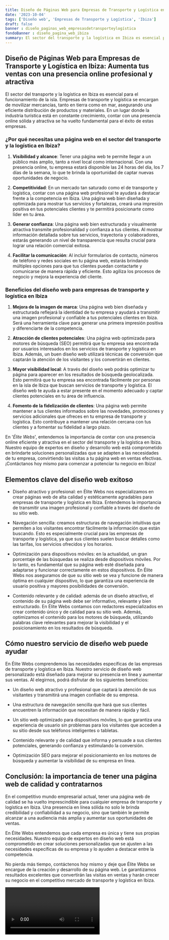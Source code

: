 ```yaml
---
title: Diseño de Páginas Web para Empresas de Transporte y Logística en Ibiza
date: '2023-10-04'
tags: ['Diseño web', 'Empresas de Transporte y Logística', 'Ibiza']
draft: false
banner : diseño_paginas_web_empresasdetransporteylogística
fondoBanner : diseño_pagina_web_ibiza
summary: El sector del transporte y la logística en Ibiza es esencial para el funcionamiento de la isla. Empresas de transporte y logística se encargan de movilizar mercancías, tanto en tierra como en mar, asegurando una eficiente distribución de productos y materiales. En un lugar donde la industria turística está en constante crecimiento, contar con una presencia online sólida y atractiva se ha vuelto fundamental para el éxito de estas empresas.
---
```


## **Diseño de Páginas Web para Empresas de Transporte y Logística en Ibiza: Aumenta tus ventas con una presencia online profesional y atractiva**

El sector del transporte y la logística en Ibiza es esencial para el funcionamiento de la isla. Empresas de transporte y logística se encargan de movilizar mercancías, tanto en tierra como en mar, asegurando una eficiente distribución de productos y materiales. En un lugar donde la industria turística está en constante crecimiento, contar con una presencia online sólida y atractiva se ha vuelto fundamental para el éxito de estas empresas.

### **¿Por qué necesitas una página web en el sector del transporte y la logística en Ibiza?**

1. **Visibilidad y alcance**: Tener una página web te permite llegar a un público más amplio, tanto a nivel local como internacional. Con una presencia online, tu empresa estará disponible las 24 horas del día, los 7 días de la semana, lo que te brinda la oportunidad de captar nuevas oportunidades de negocio.

2. **Competitividad**: En un mercado tan saturado como el de transporte y logística, contar con una página web profesional te ayudará a destacar frente a la competencia en Ibiza. Una página web bien diseñada y optimizada para mostrar tus servicios y fortalezas, creará una impresión positiva en tus potenciales clientes y te permitirá posicionarte como líder en tu área.

3. **Generar confianza**: Una página web bien estructurada y visualmente atractiva transmite profesionalidad y confianza a tus clientes. Al mostrar información detallada sobre tus servicios, trayectoria y colaboradores, estarás generando un nivel de transparencia que resulta crucial para lograr una relación comercial exitosa.

4. **Facilitar la comunicación**: Al incluir formularios de contacto, números de teléfono y redes sociales en tu página web, estarás brindando múltiples opciones para que tus clientes puedan contactarte y comunicarse de manera rápida y eficiente. Esto agiliza los procesos de negocio y mejora la experiencia del cliente.

### **Beneficios del diseño web para empresas de transporte y logística en Ibiza**

1. **Mejora de la imagen de marca**: Una página web bien diseñada y estructurada reflejará la identidad de tu empresa y ayudará a transmitir una imagen profesional y confiable a tus potenciales clientes en Ibiza. Será una herramienta clave para generar una primera impresión positiva y diferenciarte de la competencia.

2. **Atracción de clientes potenciales**: Una página web optimizada para motores de búsqueda (SEO) permitirá que tu empresa sea encontrada por usuarios interesados en los servicios de transporte y logística en Ibiza. Además, un buen diseño web utilizará técnicas de conversión que captarán la atención de los visitantes y los convertirán en clientes.

3. **Mayor visibilidad local**: A través del diseño web podrás optimizar tu página para aparecer en los resultados de búsqueda geolocalizada. Esto permitirá que tu empresa sea encontrada fácilmente por personas en la isla de Ibiza que buscan servicios de transporte y logística. El diseño web te ayuda a estar presente en el momento adecuado y captar clientes potenciales en tu área de influencia.

4. **Fomento de la fidelización de clientes**: Una página web permite mantener a tus clientes informados sobre las novedades, promociones y servicios adicionales que ofreces en tu empresa de transporte y logística. Esto contribuye a mantener una relación cercana con tus clientes y a fomentar su fidelidad a largo plazo.

En '*Élite Webs*', entendemos la importancia de contar con una presencia online eficiente y atractiva en el sector del transporte y la logística en Ibiza. Nuestro equipo de expertos en diseño y desarrollo web está comprometido en brindarte soluciones personalizadas que se adapten a las necesidades de tu empresa, convirtiendo las visitas a tu página web en ventas efectivas. ¡Contáctanos hoy mismo para comenzar a potenciar tu negocio en Ibiza!

<GifSeo />

<Cta />

## Elementos clave del diseño web exitoso

- Diseño atractivo y profesional: en Élite Webs nos especializamos en crear páginas web de alta calidad y estéticamente agradables para empresas de transporte y logística en Ibiza. Entendemos la importancia de transmitir una imagen profesional y confiable a través del diseño de su sitio web.

- Navegación sencilla: creamos estructuras de navegación intuitivas que permiten a los visitantes encontrar fácilmente la información que están buscando. Esto es especialmente crucial para las empresas de transporte y logística, ya que sus clientes suelen buscar detalles como las tarifas, los servicios ofrecidos y los horarios.

- Optimización para dispositivos móviles: en la actualidad, un gran porcentaje de las búsquedas se realiza desde dispositivos móviles. Por lo tanto, es fundamental que su página web esté diseñada para adaptarse y funcionar correctamente en estos dispositivos. En Élite Webs nos aseguramos de que su sitio web se vea y funcione de manera óptima en cualquier dispositivo, lo que garantiza una experiencia de usuario positiva y mayores posibilidades de conversión.

- Contenido relevante y de calidad: además de un diseño atractivo, el contenido de su página web debe ser informativo, relevante y bien estructurado. En Élite Webs contamos con redactores especializados en crear contenido único y de calidad para su sitio web. Además, optimizamos el contenido para los motores de búsqueda, utilizando palabras clave relevantes para mejorar la visibilidad y el posicionamiento en los resultados de búsqueda.

## Cómo nuestro servicio de diseño web puede ayudar

En Élite Webs comprendemos las necesidades específicas de las empresas de transporte y logística en Ibiza. Nuestro servicio de diseño web personalizado está diseñado para mejorar su presencia en línea y aumentar sus ventas. Al elegirnos, podrá disfrutar de los siguientes beneficios:

- Un diseño web atractivo y profesional que captará la atención de sus visitantes y transmitirá una imagen confiable de su empresa.

- Una estructura de navegación sencilla que hará que sus clientes encuentren la información que necesitan de manera rápida y fácil.

- Un sitio web optimizado para dispositivos móviles, lo que garantiza una experiencia de usuario sin problemas para los visitantes que acceden a su sitio desde sus teléfonos inteligentes o tabletas.

- Contenido relevante y de calidad que informa y persuade a sus clientes potenciales, generando confianza y estimulando la conversión.

- Optimización SEO para mejorar el posicionamiento en los motores de búsqueda y aumentar la visibilidad de su empresa en línea.

## Conclusión: la importancia de tener una página web de calidad y contratarnos

En el competitivo mundo empresarial actual, tener una página web de calidad se ha vuelto imprescindible para cualquier empresa de transporte y logística en Ibiza. Una presencia en línea sólida no solo le brinda credibilidad y confiabilidad a su negocio, sino que también le permite alcanzar a una audiencia más amplia y aumentar sus oportunidades de ventas.

En Élite Webs entendemos que cada empresa es única y tiene sus propias necesidades. Nuestro equipo de expertos en diseño web está comprometido en crear soluciones personalizadas que se ajusten a las necesidades específicas de su empresa y lo ayuden a destacar entre la competencia.

No pierda más tiempo, contáctenos hoy mismo y deje que Élite Webs se encargue de la creación y desarrollo de su página web. Le garantizamos resultados excelentes que convertirán las visitas en ventas y harán crecer su negocio en el competitivo mercado de transporte y logística en Ibiza.

<Video />

<CtaBot job='Empresas de Transporte y Logística' city='Ibiza'/>

<Gmaps query='Ibiza+españa+maps' />